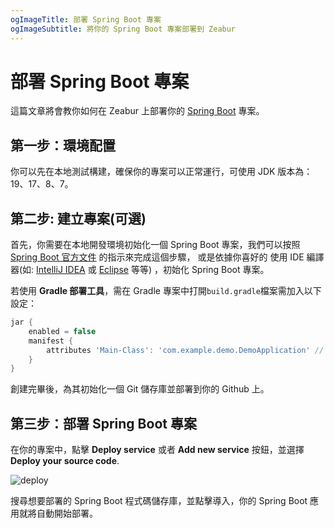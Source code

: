 ```yaml
---
ogImageTitle: 部署 Spring Boot 專案
ogImageSubtitle: 將你的 Spring Boot 專案部署到 Zeabur
---
```


# 部署 Spring Boot 專案

這篇文章將會教你如何在 Zeabur 上部署你的 [Spring Boot](https://spring.io/projects/spring-boot) 專案。

## 第一步：環境配置

你可以先在本地測試構建，確保你的專案可以正常運行，可使用 JDK 版本為：19、17、8、7。

## 第二步: 建立專案(可選)

首先，你需要在本地開發環境初始化一個 Spring Boot 專案，我們可以按照 [Spring Boot 官方文件](https://spring.io/quickstart) 的指示來完成這個步驟，
或是依據你喜好的 使用 IDE 編譯器(如: [IntelliJ IDEA](https://www.jetbrains.com/idea/) 或 [Eclipse](https://www.eclipse.org/) 等等) ，初始化 Spring Boot 專案。

若使用 **Gradle 部署工具**，需在 Gradle 專案中打開`build.gradle`檔案需加入以下設定：

```groovy
jar {
    enabled = false
    manifest {
        attributes 'Main-Class': 'com.example.demo.DemoApplication' // <-- 請注意這裡
    }
}
```

創建完畢後，為其初始化一個 Git 儲存庫並部署到你的 Github 上。

## 第三步：部署 Spring Boot 專案

在你的專案中，點擊 **Deploy service** 或者 **Add new service** 按鈕，並選擇 **Deploy your source code**.

![deploy](/framework/deploy.png)

搜尋想要部署的 Spring Boot 程式碼儲存庫，並點擊導入，你的 Spring Boot 應用就將自動開始部署。
